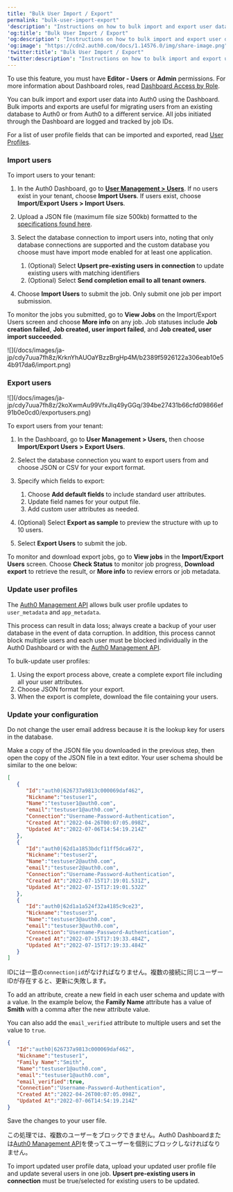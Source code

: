 ```yaml
---
title: "Bulk User Import / Export"
permalink: "bulk-user-import-export"
'description': "Instructions on how to bulk import and export user data into Auth0 using the Dashboard."
'og:title': "Bulk User Import / Export"
'og:description': "Instructions on how to bulk import and export user data into Auth0 using the Dashboard."
'og:image': "https://cdn2.auth0.com/docs/1.14576.0/img/share-image.png"
'twitter:title': "Bulk User Import / Export"
'twitter:description': "Instructions on how to bulk import and export user data into Auth0 using the Dashboard."
---
```


<Card title="Before you start">

To use this feature, you must have **Editor - Users** or **Admin** permissions. For more information about Dashboard roles, read [Dashboard Access by Role](/docs/get-started/manage-dashboard-access/feature-access-by-role).

</Card>

You can bulk import and export user data into Auth0 using the Dashboard. Bulk imports and exports are useful for migrating users from an existing database to Auth0 or from Auth0 to a different service. All jobs initiated through the Dashboard are logged and tracked by job IDs.

For a list of user profile fields that can be imported and exported, read [User Profiles](/docs/ja-jp/manage-users/user-accounts/user-profiles).

### Import users

To import users to your tenant:

1. In the Auth0 Dashboard, go to [**User Management > Users**](https://manage.auth0.com/#/users). If no users exist in your tenant, choose **Import Users**. If users exist, choose **Import/Export Users > Import Users**.
2. Upload a JSON file (maximum file size 500kb) formatted to the [specifications found here](/docs/ja-jp/manage-users/user-migration/bulk-user-import-database-schema-and-examples).
3. Select the database connection to import users into, noting that only database connections are supported and the custom database you choose must have import mode enabled for at least one application.

   1. (Optional) Select **Upsert pre-existing users in connection** to update existing users with matching identifiers
   2. (Optional) Select **Send completion email to all tenant owners**.
4. Choose **Import Users** to submit the job. Only submit one job per import submission.

To monitor the jobs you submitted, go to **View Jobs** on the Import/Export Users screen and choose **More info** on any job. Job statuses include **Job creation failed**, **Job created, user import failed**, and **Job created, user import succeeded**.

<Frame>![](/docs/images/ja-jp/cdy7uua7fh8z/KrknYhAUOaYBzzBrgHp4M/b2389f5926122a306eab10e54b917da6/import.png)</Frame>

### Export users

<Frame>![](/docs/images/ja-jp/cdy7uua7fh8z/2koXwmAu99VfxJIq49yGGq/394be27431b66cfd09866ef91b0e0cd0/exportusers.png)</Frame>

To export users from your tenant:

1. In the Dashboard, go to **User Management > Users,** then choose **Import/Export Users > Export Users**.
2. Select the database connection you want to export users from and choose JSON or CSV for your export format.
3. Specify which fields to export:

   1. Choose **Add default fields** to include standard user attributes.
   2. Update field names for your output file.
   3. Add custom user attributes as needed.
4. (Optional) Select **Export as sample** to preview the structure with up to 10 users.
5. Select **Export Users** to submit the job.

To monitor and download export jobs, go to **View jobs** in the **Import/Export Users** screen. Choose **Check Status** to monitor job progress, **Download export** to retrieve the result, or **More info** to review errors or job metadata.

### Update user profiles

The [Auth0 Management API](/docs/api/management/v2/users/patch-users-by-id) allows bulk user profile updates to `user_metadata` and `app_metadata`.

This process can result in data loss; always create a backup of your user database in the event of data corruption. In addition, this process cannot block multiple users and each user must be blocked individually in the <Tooltip data-tooltip-id="react-containers-DefinitionTooltip-0" href="/docs/ja-jp/glossary?term=auth0-dashboard" tip="Auth0 Dashboard: サービスを構成するためのAuth0の主製品。" cta="用語集の表示">Auth0 Dashboard</Tooltip> or with the [Auth0 Management API](/docs/api/management/v2/users/patch-users-by-id).

To bulk-update user profiles:

1. Using the export process above, create a complete export file including all your user attributes.
2. Choose JSON format for your export.
3. When the export is complete, download the file containing your users.

###

### Update your configuration

<Warning>

Do not change the user email address because it is the lookup key for users in the database.

</Warning>

Make a copy of the JSON file you downloaded in the previous step, then open the copy of the JSON file in a text editor. Your user schema should be similar to the one below:

```json lines
[
   {
      "Id":"auth0|626737a9813c000069daf462",
      "Nickname":"testuser1",
      "Name":"testuser1@auth0.com",
      "email":"testuser1@auth0.com",
      "Connection":"Username-Password-Authentication",
      "Created At":"2022-04-26T00:07:05.098Z",
      "Updated At":"2022-07-06T14:54:19.214Z"
   },
   {
      "Id":"auth0|62d1a1853bdcf11ff5dca672",
      "Nickname":"testuser2",
      "Name":"testuser2@auth0.com",
      "email":"testuser2@auth0.com",
      "Connection":"Username-Password-Authentication",
      "Created At":"2022-07-15T17:19:01.531Z",
      "Updated At":"2022-07-15T17:19:01.532Z"
   },
   {
      "Id":"auth0|62d1a1a524f32a4185c9ce23",
      "Nickname":"testuser3",
      "Name":"testuser3@auth0.com",
      "email":"testuser3@auth0.com",
      "Connection":"Username-Password-Authentication",
      "Created At":"2022-07-15T17:19:33.484Z",
      "Updated At":"2022-07-15T17:19:33.484Z"
   }
]
```

<Note>

IDには一意の`connection|id`がなければなりません。複数の接続に同じユーザーIDが存在すると、更新に失敗します。

</Note>

To add an attribute, create a new field in each user schema and update with a value. In the example below, the **Family Name** attribute has a value of **Smith** with a comma after the new attribute value.

You can also add the `email_verified` attribute to multiple users and set the value to `true`.

```json lines
{
   "Id":"auth0|626737a9813c000069daf462",
   "Nickname":"testuser1",
   "Family Name":"Smith",
   "Name":"testuser1@auth0.com",
   "email":"testuser1@auth0.com",
   "email_verified":true,
   "Connection":"Username-Password-Authentication",
   "Created At":"2022-04-26T00:07:05.098Z",
   "Updated At":"2022-07-06T14:54:19.214Z"
}
```

Save the changes to your user file.

<Note>

この処理では、複数のユーザーをブロックできません。Auth0 Dashboardまたは[Auth0 Management API](https://auth0.com/docs/api/management/v2#!/Users/patch_users_by_id)を使ってユーザーを個別にブロックしなければなりません。

</Note>

To import updated user profile data, upload your updated user profile file and update several users in one job. **Upsert pre-existing users in connection** must be true/selected for existing users to be updated.